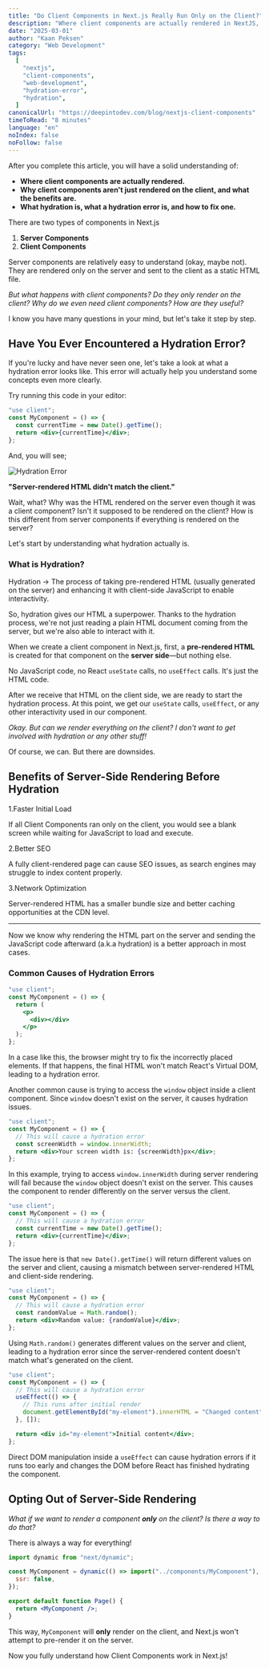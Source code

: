 ```yaml
---
title: "Do Client Components in Next.js Really Run Only on the Client?"
description: "Where client components are actually rendered in NextJS, what hydration is, what a hydration error is, and how to fix one."
date: "2025-03-01"
author: "Kaan Peksen"
category: "Web Development"
tags:
  [
    "nextjs",
    "client-components",
    "web-development",
    "hydration-error",
    "hydration",
  ]
canonicalUrl: "https://deepintodev.com/blog/nextjs-client-components"
timeToRead: "8 minutes"
language: "en"
noIndex: false
noFollow: false
---
```


After you complete this article, you will have a solid understanding of:

- **Where client components are actually rendered.**
- **Why client components aren't just rendered on the client, and what the benefits are.**
- **What hydration is, what a hydration error is, and how to fix one.**

There are two types of components in Next.js

1. **Server Components**
2. **Client Components**

Server components are relatively easy to understand (okay, maybe not). They are rendered only on the server and sent to the client as a static HTML file.

_But what happens with client components? Do they only render on the client?
Why do we even need client components? How are they useful?_

I know you have many questions in your mind, but let's take it step by step.

## Have You Ever Encountered a Hydration Error?

If you're lucky and have never seen one, let's take a look at what a hydration error looks like. This error will actually help you understand some concepts even more clearly.

Try running this code in your editor:

```jsx
"use client";
const MyComponent = () => {
  const currentTime = new Date().getTime();
  return <div>{currentTime}</div>;
};
```

And, you will see;

![Hydration Error](/hydration.png)

**"Server-rendered HTML didn't match the client."**

<Alert type="error">
  Wait, what? Why was the HTML rendered on the server even though it was a
  client component? Isn't it supposed to be rendered on the client? How is this
  different from server components if everything is rendered on the server?
</Alert>

Let's start by understanding what hydration actually is.

### What is Hydration?

Hydration → The process of taking pre-rendered HTML (usually generated on the
server) and enhancing it with client-side JavaScript to enable interactivity.

So, hydration gives our HTML a superpower. Thanks to the hydration process, we're not just reading a plain HTML document coming from the server, but we're also able to interact with it.

When we create a client component in Next.js, first, a **pre-rendered HTML** is created for that component on the **server side**—but nothing else.

No JavaScript code, no React `useState` calls, no `useEffect` calls. It's just the HTML code.

After we receive that HTML on the client side, we are ready to start the hydration process. At this point, we get our `useState` calls, `useEffect`, or any other interactivity used in our component.

_Okay. But can we render everything on the client? I don't want to get involved with hydration or any other stuff!_

Of course, we can. But there are downsides.

## Benefits of Server-Side Rendering Before Hydration

1.Faster Initial Load

If all Client Components ran only on the client, you would see a blank screen while waiting for JavaScript to load and execute.

2.Better SEO

A fully client-rendered page can cause SEO issues, as search engines may struggle to index content properly.

3.Network Optimization

Server-rendered HTML has a smaller bundle size and better caching opportunities at the CDN level.

---

Now we know why rendering the HTML part on the server and sending the JavaScript code afterward (a.k.a hydration) is a better approach in most cases.

### Common Causes of Hydration Errors

```jsx
"use client";
const MyComponent = () => {
  return (
    <p>
      <div></div>
    </p>
  );
};
```

In a case like this, the browser might try to fix the incorrectly placed elements. If that happens, the final HTML won't match React's Virtual DOM, leading to a hydration error.

Another common cause is trying to access the `window` object inside a client component. Since `window` doesn't exist on the server, it causes hydration issues.

```jsx
"use client";
const MyComponent = () => {
  // This will cause a hydration error
  const screenWidth = window.innerWidth;
  return <div>Your screen width is: {screenWidth}px</div>;
};
```

In this example, trying to access `window.innerWidth` during server rendering will fail because the `window` object doesn't exist on the server. This causes the component to render differently on the server versus the client.

```jsx
"use client";
const MyComponent = () => {
  // This will cause a hydration error
  const currentTime = new Date().getTime();
  return <div>{currentTime}</div>;
};
```

The issue here is that `new Date().getTime()` will return different values on the server and client, causing a mismatch between server-rendered HTML and client-side rendering.

```jsx
"use client";
const MyComponent = () => {
  // This will cause a hydration error
  const randomValue = Math.random();
  return <div>Random value: {randomValue}</div>;
};
```

Using `Math.random()` generates different values on the server and client, leading to a hydration error since the server-rendered content doesn't match what's generated on the client.

```jsx
"use client";
const MyComponent = () => {
  // This will cause a hydration error
  useEffect(() => {
    // This runs after initial render
    document.getElementById("my-element").innerHTML = "Changed content";
  }, []);

  return <div id="my-element">Initial content</div>;
};
```

Direct DOM manipulation inside a `useEffect` can cause hydration errors if it runs too early and changes the DOM before React has finished hydrating the component.

## Opting Out of Server-Side Rendering

_What if we want to render a component **only** on the client? Is there a way to do that?_

There is always a way for everything!

```jsx
import dynamic from "next/dynamic";

const MyComponent = dynamic(() => import("../components/MyComponent"), {
  ssr: false,
});

export default function Page() {
  return <MyComponent />;
}
```

This way, `MyComponent` will **only** render on the client, and Next.js won't attempt to pre-render it on the server.

Now you fully understand how Client Components work in Next.js!

